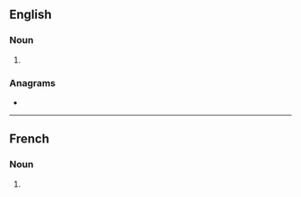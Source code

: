 ==English==

===Noun===
{{head|en|noun form}}

# {{plural of|en|shooting}}

===Anagrams===
* {{anagrams|en|a=ghinoosst|soothings}}

----

==French==

===Noun===
{{head|fr|noun plural form|g=m}}

# {{plural of|fr|shooting}}